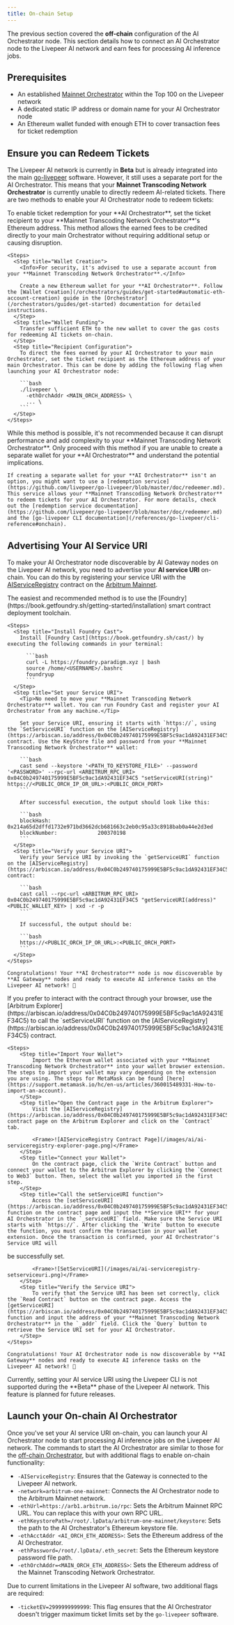 ```yaml
---
title: On-chain Setup
---
```


The previous section covered the **off-chain** configuration of the AI
Orchestrator node. This section details how to connect an AI Orchestrator node
to the Livepeer AI network and earn fees for processing AI inference jobs.

## Prerequisites

- An established [Mainnet Orchestrator](/orchestrators/guides/get-started)
  within the Top 100 on the Livepeer network
- A dedicated static IP address or domain name for your AI Orchestrator node
- An Ethereum wallet funded with enough ETH to cover transaction fees for ticket
  redemption

## Ensure you can Redeem Tickets

The Livepeer AI network is currently in **Beta** but is already integrated into
the main [go-livepeer](https://github.com/livepeer/go-livepeer) software.
However, it still uses a separate port for the AI Orchestrator. This means that
your **Mainnet Transcoding Network Orchestrator** is currently unable to
directly redeem AI-related tickets. There are two methods to enable your AI
Orchestrator node to redeem tickets:

<Tabs>
  <Tab title="Set Ticket Recipient (recommended)">
    To enable ticket redemption for your **AI Orchestrator**, set the ticket recipient to your **Mainnet Transcoding Network Orchestrator**'s Ethereum address. This method allows the earned fees to be credited directly to your main Orchestrator without requiring additional setup or causing disruption.

    <Steps>
      <Step title="Wallet Creation">
        <Info>For security, it's advised to use a separate account from your **Mainnet Transcoding Network Orchestrator**.</Info>

        Create a new Ethereum wallet for your **AI Orchestrator**. Follow the [Wallet Creation](/orchestrators/guides/get-started#automatic-eth-account-creation) guide in the [Orchestrator](/orchestrators/guides/get-started) documentation for detailed instructions.
      </Step>
      <Step title="Wallet Funding">
        Transfer sufficient ETH to the new wallet to cover the gas costs for redeeming AI tickets on-chain.
      </Step>
      <Step title="Recipient Configuration">
        To direct the fees earned by your AI Orchestrator to your main Orchestrator, set the ticket recipient as the Ethereum address of your main Orchestrator. This can be done by adding the following flag when launching your AI Orchestrator node:

        ```bash
        ./livepeer \
          -ethOrchAddr <MAIN_ORCH_ADDRESS> \
          ... \
        ```
      </Step>
    </Steps>

  </Tab>

  <Tab title="Use Redemption Service">
    <Warning>While this method is possible, it's not recommended because it can disrupt performance and add complexity to your **Mainnet Transcoding Network Orchestrator**. Only proceed with this method if you are unable to create a separate wallet for your **AI Orchestrator** and understand the potential implications.</Warning>

    If creating a separate wallet for your **AI Orchestrator** isn't an option, you might want to use a [redemption service](https://github.com/livepeer/go-livepeer/blob/master/doc/redeemer.md). This service allows your **Mainnet Transcoding Network Orchestrator** to redeem tickets for your AI Orchestrator. For more details, check out the [redemption service documentation](https://github.com/livepeer/go-livepeer/blob/master/doc/redeemer.md) and the [go-livepeer CLI documentation](/references/go-livepeer/cli-reference#onchain).

  </Tab>
</Tabs>

## Advertising Your AI Service URI

To make your AI Orchestrator node discoverable by AI Gateway nodes on the
Livepeer AI network, you need to advertise your **AI service URI** on-chain. You
can do this by registering your service URI with the
[AIServiceRegistry](https://arbiscan.io/address/0x04C0b249740175999E5BF5c9ac1dA92431EF34C5)
contract on the [Arbitrum Mainnet](https://arbitrum.io).

<Tabs>
  <Tab title="Use Foundry Cast">
    The easiest and recommended method is to use the [Foundry](https://book.getfoundry.sh/getting-started/installation) smart contract deployment toolchain.

    <Steps>
      <Step title="Install Foundry Cast">
        Install [Foundry Cast](https://book.getfoundry.sh/cast/) by executing the following commands in your terminal:

          ```bash
          curl -L https://foundry.paradigm.xyz | bash
          source /home/<USERNAME>/.bashrc
          foundryup
          ```
      </Step>
      <Step title="Set your Service URI">
        <Tip>No need to move your **Mainnet Transcoding Network Orchestrator** wallet. You can run Foundry Cast and register your AI Orchestrator from any machine.</Tip>

        Set your Service URI, ensuring it starts with `https://`, using the `SetServiceURI` function on the [AIServiceRegistry](https://arbiscan.io/address/0x04C0b249740175999E5BF5c9ac1dA92431EF34C5) contract. Use the KeyStore file and password from your **Mainnet Transcoding Network Orchestrator** wallet:

        ```bash
        cast send --keystore '<PATH_TO_KEYSTORE_FILE>' --password '<PASSWORD>' --rpc-url <ARBITRUM_RPC_URI> 0x04C0b249740175999E5BF5c9ac1dA92431EF34C5 "setServiceURI(string)" https://<PUBLIC_ORCH_IP_OR_URL>:<PUBLIC_ORCH_PORT>
        ```

        After successful execution, the output should look like this:

        ```bash
        blockHash:               0x214a65d2dffd1732e971bd3662dcb681663c2eb0c95a33c8918bab0a44e2d3ed
        blockNumber:             200370198
        ```
      </Step>
      <Step title="Verify your Service URI">
        Verify your Service URI by invoking the `getServiceURI` function on the [AIServiceRegistry](https://arbiscan.io/address/0x04C0b249740175999E5BF5c9ac1dA92431EF34C5) contract:

        ```bash
        cast call --rpc-url <ARBITRUM_RPC_URI> 0x04C0b249740175999E5BF5c9ac1dA92431EF34C5 "getServiceURI(address)" <PUBLIC_WALLET_KEY> | xxd -r -p
        ```

        If successful, the output should be:

        ```bash
        https://<PUBLIC_ORCH_IP_OR_URL>:<PUBLIC_ORCH_PORT>
        ```
      </Step>
    </Steps>

    Congratulations! Your **AI Orchestrator** node is now discoverable by **AI Gateway** nodes and ready to execute AI inference tasks on the Livepeer AI network! 🚀

  </Tab>

  <Tab title="Use Arbitrum Explorer">
    If you prefer to interact with the contract through your browser, use the [Arbitrum Explorer](https://arbiscan.io/address/0x04C0b249740175999E5BF5c9ac1dA92431EF34C5) to call the `setServiceURI` function on the [AIServiceRegistry](https://arbiscan.io/address/0x04C0b249740175999E5BF5c9ac1dA92431EF34C5) contract.

    <Steps>
        <Step title="Import Your Wallet">
            Import the Ethereum wallet associated with your **Mainnet Transcoding Network Orchestrator** into your wallet browser extension. The steps to import your wallet may vary depending on the extension you are using. The steps for MetaMask can be found [here](https://support.metamask.io/hc/en-us/articles/360015489331-How-to-import-an-account).
        </Step>
        <Step title="Open the Contract page in the Arbitrum Explorer">
            Visit the [AIServiceRegistry](https://arbiscan.io/address/0x04C0b249740175999E5BF5c9ac1dA92431EF34C5) contract page on the Arbitrum Explorer and click on the `Contract` tab.

            <Frame>![AIServiceRegistry Contract Page](/images/ai/ai-serviceregistry-explorer-page.png)</Frame>
        </Step>
        <Step title="Connect your Wallet">
            On the contract page, click the `Write Contract` button and connect your wallet to the Arbitrum Explorer by clicking the `Connect to Web3` button. Then, select the wallet you imported in the first step.
        </Step>
        <Step title="Call the setServiceURI function">
            Access the [setServiceURI](https://arbiscan.io/address/0x04C0b249740175999E5BF5c9ac1dA92431EF34C5#writeContract#F2) function on the contract page and input the **Service URI** for your AI Orchestrator in the `_serviceURI` field. Make sure the Service URI starts with `https://`. After clicking the `Write` button to execute the function, you must confirm the transaction in your wallet extension. Once the transaction is confirmed, your AI Orchestrator's Service URI will

be successfully set.

            <Frame>![SetServiceURI](/images/ai/ai-serviceregistry-setserviceuri.png)</Frame>
        </Step>
        <Step title="Verify the Service URI">
            To verify that the Service URI has been set correctly, click the `Read Contract` button on the contract page. Access the [getServiceURI](https://arbiscan.io/address/0x04C0b249740175999E5BF5c9ac1dA92431EF34C5#readContract#F2) function and input the address of your **Mainnet Transcoding Network Orchestrator** in the `_addr` field. Click the `Query` button to retrieve the Service URI set for your AI Orchestrator.
        </Step>
    </Steps>

    Congratulations! Your AI Orchestrator node is now discoverable by **AI Gateway** nodes and ready to execute AI inference tasks on the Livepeer AI network! 🚀

  </Tab>
  <Tab title="Use Livepeer CLI">
    <Note>Currently, setting your AI service URI using the Livepeer CLI is not supported during the **Beta** phase of the Livepeer AI network. This feature is planned for future releases.</Note>
  </Tab>
</Tabs>

## Launch your On-chain AI Orchestrator

Once you've set your AI service URI on-chain, you can launch your AI
Orchestrator node to start processing AI inference jobs on the Livepeer AI
network. The commands to start the AI Orchestrator are similar to those for the
[off-chain Orchestrator](/ai/orchestrators/start-orchestrator), but with
additional flags to enable on-chain functionality:

- `-AIServiceRegistry`: Ensures that the Gateway is connected to the Livepeer AI
  network.
- `-network=arbitrum-one-mainnet`: Connects the AI Orchestrator node to the
  Arbitrum Mainnet network.
- `-ethUrl=https://arb1.arbitrum.io/rpc`: Sets the Arbitrum Mainnet RPC URL. You
  can replace this with your own RPC URL.
- `-ethKeystorePath=/root/.lpData/arbitrum-one-mainnet/keystore`: Sets the path
  to the AI Orchestrator's Ethereum keystore file.
- `-ethAcctAddr <AI_ORCH_ETH_ADDRESS>`: Sets the Ethereum address of the AI
  Orchestrator.
- `-ethPassword=/root/.lpData/.eth_secret`: Sets the Ethereum keystore password
  file path.
- `-ethOrchAddr=<MAIN_ORCH_ETH_ADDRESS>`: Sets the Ethereum address of the
  Mainnet Transcoding Network Orchestrator.

Due to current limitations in the Livepeer AI software, two additional flags are
required:

- `-ticketEV=2999999999999`: This flag ensures that the AI Orchestrator doesn't
  trigger maximum ticket limits set by the `go-livepeer` software.
